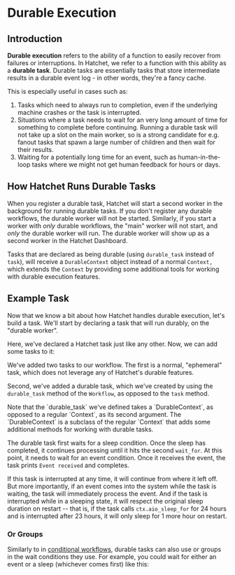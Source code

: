 

# Durable Execution

## Introduction

**Durable execution** refers to the ability of a function to easily recover from failures or interruptions. In Hatchet, we refer to a function with this ability as a **durable task**. Durable tasks are essentially tasks that store intermediate results in a durable event log - in other words, they're a fancy cache.

This is especially useful in cases such as:

1. Tasks which need to always run to completion, even if the underlying machine crashes or the task is interrupted.
2. Situations where a task needs to wait for an very long amount of time for something to complete before continuing. Running a durable task will not take up a slot on the main worker, so is a strong candidate for e.g. fanout tasks that spawn a large number of children and then wait for their results.
3. Waiting for a potentially long time for an event, such as human-in-the-loop tasks where we might not get human feedback for hours or days.

## How Hatchet Runs Durable Tasks

When you register a durable task, Hatchet will start a second worker in the background for running durable tasks. If you don't register any durable workflows, the durable worker will not be started. Similarly, if you start a worker with _only_ durable workflows, the "main" worker will not start, and _only_ the durable worker will run. The durable worker will show up as a second worker in the Hatchet Dashboard.

Tasks that are declared as being durable (using `durable_task` instead of `task`), will receive a `DurableContext` object instead of a normal `Context,` which extends the `Context` by providing some additional tools for working with durable execution features.

## Example Task

Now that we know a bit about how Hatchet handles durable execution, let's build a task. We'll start by declaring a task that will run durably, on the "durable worker".

<Snippet src={snippets.python.durable.worker.create_a_durable_workflow} />

Here, we've declared a Hatchet task just like any other. Now, we can add some tasks to it:

<Snippet src={snippets.python.durable.worker.add_durable_task} />

We've added two tasks to our workflow. The first is a normal, "ephemeral" task, which does not leverage any of Hatchet's durable features.

Second, we've added a durable task, which we've created by using the `durable_task` method of the `Workflow`, as opposed to the `task` method.

<Callout type="info" emoji="💡">
  Note that the `durable_task` we've defined takes a `DurableContext`, as
  opposed to a regular `Context`, as its second argument. The `DurableContext`
  is a subclass of the regular `Context` that adds some additional methods for
  working with durable tasks.
</Callout>

The durable task first waits for a sleep condition. Once the sleep has completed, it continues processing until it hits the second `wait_for`. At this point, it needs to wait for an event condition. Once it receives the event, the task prints `Event received` and completes.

If this task is interrupted at any time, it will continue from where it left off. But more importantly, if an event comes into the system while the task is waiting, the task will immediately process the event. And if the task is interrupted while in a sleeping state, it will respect the original sleep duration on restart -- that is, if the task calls `ctx.aio_sleep_for` for 24 hours and is interrupted after 23 hours, it will only sleep for 1 more hour on restart.

### Or Groups

Similarly to in [conditional workflows](./conditional-workflows.mdx#or-groups), durable tasks can also use or groups in the wait conditions they use. For example, you could wait for either an event or a sleep (whichever comes first) like this:

<Snippet
  src={snippets.python.durable.worker.add_durable_tasks_that_wait_for_or_groups}
/>

